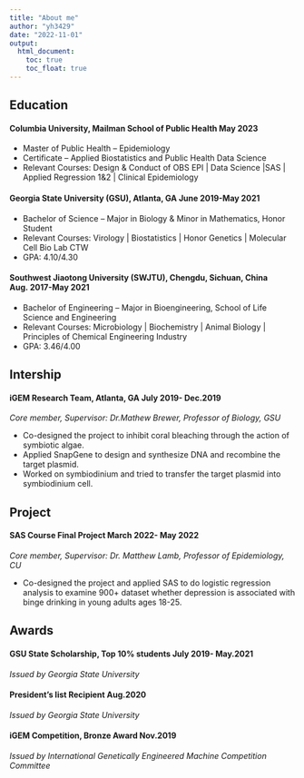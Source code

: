 ```yaml
---
title: "About me"
author: "yh3429"
date: "2022-11-01"
output: 
  html_document:
    toc: true
    toc_float: true
---
```


## Education

#### Columbia University, Mailman School of Public Health 	May 2023 
  * Master of Public Health – Epidemiology
  * Certificate – Applied Biostatistics and Public Health Data Science
  * Relevant Courses: Design & Conduct of OBS EPI | Data Science |SAS |     Applied Regression 1&2  | Clinical Epidemiology

#### Georgia State University (GSU), Atlanta, GA	June 2019-May 2021 
  * Bachelor of Science – Major in Biology & Minor in Mathematics, Honor Student
  * Relevant Courses: Virology | Biostatistics | Honor Genetics | Molecular Cell Bio Lab CTW 
* GPA: 4.10/4.30

#### Southwest Jiaotong University (SWJTU), Chengdu, Sichuan, China                                                                       Aug. 2017-May 2021
* Bachelor of Engineering – Major in Bioengineering, School of Life Science and Engineering
* Relevant Courses: Microbiology | Biochemistry | Animal Biology | Principles of Chemical Engineering Industry 
* GPA: 3.46/4.00 

## Intership

#### iGEM Research Team, Atlanta, GA      July 2019- Dec.2019
*Core member, Supervisor: Dr.Mathew Brewer, Professor of Biology, GSU*

* Co-designed the project to inhibit coral bleaching through the action of symbiotic algae.
* Applied SnapGene to design and synthesize DNA and recombine the target plasmid.
* Worked on symbiodinium and tried to transfer the target plasmid into symbiodinium cell. 


## Project 
#### SAS Course Final Project    March 2022- May 2022
*Core member, Supervisor: Dr. Matthew Lamb, Professor of Epidemiology, CU*

* Co-designed the project and applied SAS to do logistic regression analysis to examine 900+ dataset whether depression is associated with binge drinking in young adults ages 18-25.

## Awards
#### GSU State Scholarship, Top 10% students  July 2019- May.2021
*Issued by Georgia State University*
	
#### President’s list Recipient     Aug.2020
*Issued by Georgia State University*

#### iGEM Competition, Bronze Award Nov.2019
*Issued by International Genetically Engineered Machine Competition Committee* 



